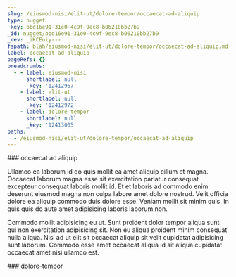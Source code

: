 ```yaml
---
slug: /eiusmod-nisi/elit-ut/dolore-tempor/occaecat-ad-aliquip
type: nugget
_key: bbd16e91-31e0-4c9f-9ec8-b06210bb27b9
_id: nugget/bbd16e91-31e0-4c9f-9ec8-b06210bb27b9
_rev: _iKCEniy---
fspath: blah/eiusmod-nisi/elit-ut/dolore-tempor/occaecat-ad-aliquip.md
label: occaecat ad aliquip
pageRefs: {}
breadcrumbs:
  - - label: eiusmod-nisi
      shortlabel: null
      _key: '12412967'
    - label: elit-ut
      shortlabel: null
      _key: '12412972'
    - label: dolore-tempor
      shortlabel: null
      _key: '12413005'
paths:
  - /eiusmod-nisi/elit-ut/dolore-tempor/occaecat-ad-aliquip
---
```


<NuggetArea>
<Nugget slug="/eiusmod-nisi/elit-ut/dolore-tempor/occaecat-ad-aliquip" type="nugget" _key="bbd16e91-31e0-4c9f-9ec8-b06210bb27b9" _id="nugget/bbd16e91-31e0-4c9f-9ec8-b06210bb27b9" _rev="_iKCEniy---" fspath="blah/eiusmod-nisi/elit-ut/dolore-tempor/occaecat-ad-aliquip.md" label="occaecat ad aliquip" paths="/eiusmod-nisi/elit-ut/dolore-tempor/occaecat-ad-aliquip">
<NuggetBody>
### occaecat ad aliquip

Ullamco ea laborum id do quis mollit ea amet aliquip cillum et magna. Occaecat laborum magna esse sit exercitation pariatur consequat excepteur consequat laboris mollit id. Et et laboris ad commodo enim deserunt eiusmod magna non culpa labore amet dolore nostrud. Velit officia dolore ea aliquip commodo duis dolore esse. Veniam mollit sit minim quis. In quis quis do aute amet adipisicing laboris laborum non.

Commodo mollit adipisicing eu ut. Sunt proident dolor tempor aliqua sunt qui non exercitation adipisicing sit. Non eu aliqua proident minim consequat nulla aliqua. Nisi ad ut elit sit occaecat aliquip sit velit cupidatat adipisicing sunt laborum. Commodo esse amet occaecat aliqua id sit aliqua cupidatat occaecat amet nisi ullamco est.

</NuggetBody>
<Breadcrumbs>
<Crumbs>
<Crumb _key="12412967" label="eiusmod-nisi" /><Crumb _key="12412972" label="elit-ut" /><Crumb _key="12413005" label="dolore-tempor" />
</Crumbs>
</Breadcrumbs>
</Nugget>

<NuggetsInbound>
</NuggetsInbound>
<NuggetsOutbound>
</NuggetsOutbound>
</NuggetArea>
<PassagesInbound>
<Passage direction="inbound" type="passage" _key="12413005" _id="passage/12413005" _rev="_iKCEniu--_" label="dolore-tempor" passage="dolore-tempor" fspath="blah/eiusmod-nisi/elit-ut/dolore-tempor" paths="/eiusmod-nisi/elit-ut/dolore-tempor" slug="/eiusmod-nisi/elit-ut/dolore-tempor">
<NuggetBody>
### dolore-tempor

</NuggetBody>
<Breadcrumbs>
<Crumbs>
<Crumb _key="12412967" label="eiusmod-nisi" /><Crumb _key="12412972" label="elit-ut" />
</Crumbs>
</Breadcrumbs>
</Passage>

</PassagesInbound>
<PassagesOutbound>
</PassagesOutbound>